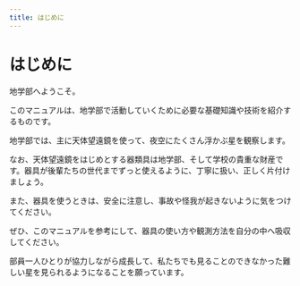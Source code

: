 ```yaml
---
title: はじめに
---
```


# はじめに

地学部へようこそ。

このマニュアルは、地学部で活動していくために必要な基礎知識や技術を紹介するものです。

地学部では、主に天体望遠鏡を使って、夜空にたくさん浮かぶ星を観察します。

なお、天体望遠鏡をはじめとする器類具は地学部、そして学校の貴重な財産です。器具が後輩たちの世代までずっと使えるように、丁寧に扱い、正しく片付けましょう。

また、器具を使うときは、安全に注意し、事故や怪我が起きないように気をつけてください。

ぜひ、このマニュアルを参考にして、器具の使い方や観測方法を自分の中へ吸収してください。

部員一人ひとりが協力しながら成長して、私たちでも見ることのできなかった難しい星を見られるようになることを願っています。
